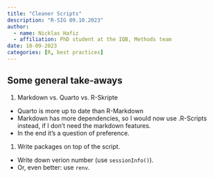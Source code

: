 ```yaml
---
title: "Cleaner Scripts"
description: "R-SIG 09.10.2023"
author: 
  - name: Nicklas Hafiz
  - affiliation: PhD student at the IQB, Methods team
date: 10-09-2023
categories: [R, best practices]
---
```




## Some general take-aways

1. Markdown vs. Quarto vs. R-Skripte
  - Quarto is more up to date than R-Markdown
  - Markdown has more dependencies, so I would now use .R-Scripts instead, if I don't need the markdown features.
  - In the end it's a question of preference.
1. Write packages on top of the script. 
  - Write down verion number (use `sessionInfo()`). 
  - Or, even better: use `renv`. 